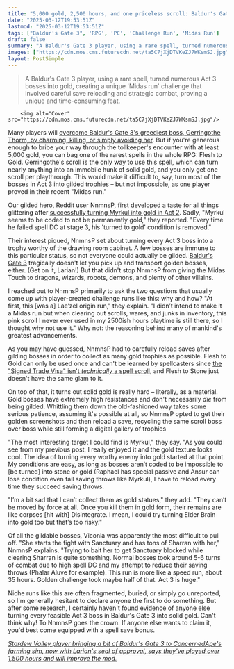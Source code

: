 ```yaml
---
title: "5,000 gold, 2,500 hours, and one priceless scroll: Baldur's Gate 3 player cooks up a 'Midas run' by turning the RPG's bosses into solid gold trophies, because 'why not'"
date: "2025-03-12T19:53:51Z"
lastmod: "2025-03-12T19:53:51Z"
tags: ["Baldur's Gate 3", 'RPG', 'PC', 'Challenge Run', 'Midas Run']
draft: false
summary: "A Baldur's Gate 3 player, using a rare spell, turned numerous Act 3 bosses into gold, creating a unique 'Midas run' challenge that involved careful save reloading and strategic combat, proving a unique and time-consuming feat."
images: ["https://cdn.mos.cms.futurecdn.net/ta5C7jXjDTVKeZJ7WKsmSJ.jpg"]
layout: PostSimple
---
```

> A Baldur's Gate 3 player, using a rare spell, turned numerous Act 3 bosses into gold, creating a unique 'Midas run' challenge that involved careful save reloading and strategic combat, proving a unique and time-consuming feat.


        <img alt="Cover" src="https://cdn.mos.cms.futurecdn.net/ta5C7jXjDTVKeZJ7WKsmSJ.jpg"/>
        
Many players will [<u>overcome Baldur's Gate 3's greediest boss, Gerringothe Thorm, by charming, killing, or simply avoiding her</u>](https://www.gamesradar.com/54-hours-in-baldurs-gate-3-delivers-two-of-my-favorite-rpg-bosses-ever-by-letting-my-paladin-rizz-them-so-hard-they-explode/). But if you're generous enough to bribe your way through the tollkeeper's encounter with at least 5,000 gold, you can bag one of the rarest spells in the whole RPG: Flesh to Gold. Gerringothe's scroll is the only way to use this spell, which can turn nearly anything into an immobile hunk of solid gold, and you only get one scroll per playthrough. This would make it difficult to, say, turn most of the bosses in Act 3 into gilded trophies – but not impossible, as one player proved in their recent "Midas run."

Our gilded hero, Reddit user NnmnsP, first developed a taste for all things glittering after [<u>successfully turning Myrkul into gold in Act 2</u>](https://www.reddit.com/r/BaldursGate3/comments/1j4cj56/i_tried_turning_myrkul_into_gold/). Sadly, "Myrkul seems to be coded to not be permanently gold," they reported. "Every time he failed spell DC at stage 3, his 'turned to gold' condition is removed."

Their interest piqued, NnmnsP set about turning every Act 3 boss into a trophy worthy of the drawing room cabinet. A few bosses are immune to this particular status, so not everyone could actually be gilded. [<u>Baldur's Gate 3</u>](https://www.gamesradar.com/baldurs-gate-3-guide/) tragically doesn't let you pick up and transport golden bosses, either. (Get on it, Larian!) But that didn't stop NnmnsP from giving the Midas Touch to dragons, wizards, robots, demons, and plenty of other villains.

I reached out to NnmnsP primarily to ask the two questions that usually come up with player-created challenge runs like this: why and how? "At first, this [was a] Lae’zel origin run," they explain. "I didn’t intend to make it a Midas run but when clearing out scrolls, wares, and junks in inventory, this pink scroll I never ever used in my 2500ish hours playtime is still there, so I thought why not use it." Why not: the reasoning behind many of mankind's greatest advancements.

As you may have guessed, NnmnsP had to carefully reload saves after gilding bosses in order to collect as many gold trophies as possible. Flesh to Gold can only be used once and can't be learned by spellcasters since [<u>the "Signed Trade Visa" isn't </u><u><em>technically</em></u><u> a spell scroll</u>](https://bg3.wiki/wiki/Signed_Trade_Visa), and Flesh to Stone just doesn't have the same glam to it.

On top of that, it turns out solid gold is really hard – literally, as a material. Gold bosses have extremely high resistances and don't necessarily *die* from being gilded. Whittling them down the old-fashioned way takes some serious patience, assuming it's possible at all, so NnmnsP opted to get their golden screenshots and then reload a save, recycling the same scroll boss over boss while still forming a digital gallery of trophies

"The most interesting target I could find is Myrkul," they say. "As you could see from my previous post, I really enjoyed it and the gold texture looks cool. The idea of turning every worthy enemy into gold started at that point. My conditions are easy, as long as bosses aren’t coded to be impossible to [be turned] into stone or gold (Raphael has special passive and Ansur can lose condition even fail saving throws like Myrkul), I have to reload every time they succeed saving throws.

"I’m a bit sad that I can’t collect them as gold statues," they add. "They can’t be moved by force at all. Once you kill them in gold form, their remains are like corpses [hit with] Disintegrate. I mean, I could try turning Elder Brain into gold too but that’s too risky."

Of all the gildable bosses, Viconia was apparently the most difficult to pull off. "She starts the fight with Sanctuary and has tons of Sharran with her," NnmnsP explains. "Trying to bait her to get Sanctuary blocked while clearing Sharran is quite something. Normal bosses took around 5-6 turns of combat due to high spell DC and my attempt to reduce their saving throws (Phalar Aluve for example). This run is more like a speed run, about 35 hours. Golden challenge took maybe half of that. Act 3 is huge."

Niche runs like this are often fragmented, buried, or simply go unreported, so I'm generally hesitant to declare anyone the first to do something. But after some research, I certainly haven't found evidence of anyone else turning every feasible Act 3 boss in Baldur's Gate 3 into solid gold. Can't think why! To NnmnsP goes the crown. If anyone else wants to claim it, you'd best come equipped with a spell save bonus.

[<em>Stardew Valley player bringing a bit of Baldur's Gate 3 to ConcernedApe's farming sim, now with Larian's seal of approval, says they've played over 1,500 hours and will improve the mod.</em>](https://www.gamesradar.com/games/simulation/stardew-valley-player-bringing-a-bit-of-baldurs-gate-3-to-concernedapes-farming-sim-now-with-larians-seal-of-approval-says-theyve-played-over-1-500-hours-and-will-improve-the-mod/)
        